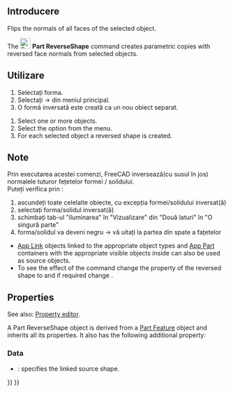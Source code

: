 <languages/>

{{Docnav
|[[Part_MakeSolid|MakeSolid]]
|[[Part_SimpleCopy|SimpleCopy]]
|[[Part_Workbench|Part]]
|IconL=Part_MakeSolid.svg
|IconR=Part_SimpleCopy‎.svg
|IconC=Workbench_Part.svg
}}

<div class="mw-translate-fuzzy">
{{GuiCommand
|Name=Part ReverseShape‏‎
|MenuLocation=Part → Reverse Shapes
|Workbenches=[[Part Workbench|Part]]
}}
</div>

<span id="Description"></span>
<div class="mw-translate-fuzzy">
==Introducere==
Flips the normals of all faces of the selected object.
</div>

The [[Image:Part_ReverseShape.svg|24px]] '''Part ReverseShape''' command creates parametric copies with reversed face normals from selected objects.

<span id="Usage"></span>
<div class="mw-translate-fuzzy">
==Utilizare==
# Selectați forma.
# Selectați {{KEY| Part}}  →  {{KEY|Reverse shapes}}  din meniul principal.
# O formă inversată este creată ca un nou obiect separat.
</div>

# Select one or more objects.
# Select the {{MenuCommand|Part → [[Image:Part_ReverseShape.svg|16px]] Reverse shapes}} option from the menu.
# For each selected object a reversed shape is created.

<span id="Notes"></span>
<div class="mw-translate-fuzzy">
==Note==
Prin executarea acestei comenzi, FreeCAD inversează(cu susul în jos) normalele tuturor fețetelor formei / solidului.
<br />
Puteți verifica prin :
# ascundeți toate celelalte obiecte, cu excepția formei/solidului  inversat(ă)
# selectați forma/solidul inversat(ă)
# schimbați tab-ul "iluminarea" în "Vizualizare" din "Două laturi" în "O singură parte"
# forma/solidul va deveni negru → vă uitați la partea din spate a fațetelor
</div>

* [[App_Link|App Link]] objects linked to the appropriate object types and [[App_Part|App Part]] containers with the appropriate visible objects inside can also be used as source objects. {{Version|0.20}}
* To see the effect of the command change the {{PropertyView|Lighting}} property of the reversed shape to {{Value|On side}} and if required change {{MenuCommand|Edit → Preferences... → Display → 3D View → Rendering → Backlight color}}.

==Properties==

See also: [[Property_editor|Property editor]].

A Part ReverseShape object is derived from a [[Part_Feature|Part Feature]] object and inherits all its properties. It also has the following additional property:

===Data===

{{TitleProperty|Reverse}}

* {{PropertyData|Source|Link}}: specifies the linked source shape.


{{Docnav
|[[Part_MakeSolid|MakeSolid]]
|[[Part_SimpleCopy|SimpleCopy]]
|[[Part_Workbench|Part]]
|IconL=Part_MakeSolid.svg
|IconR=Part_SimpleCopy‎.svg
|IconC=Workbench_Part.svg
}}

{{Part_Tools_navi{{#translation:}}}}
{{Userdocnavi{{#translation:}}}}